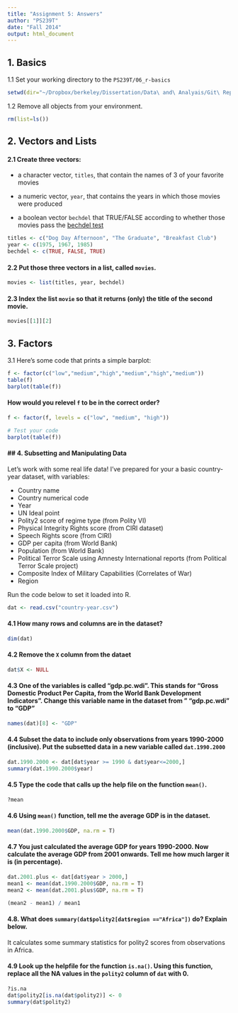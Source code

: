```yaml
---
title: "Assignment 5: Answers"
author: "PS239T"
date: "Fall 2014"
output: html_document
---
```


## 1. Basics

1.1 Set your working directory to the `PS239T/06_r-basics`
```r
setwd(dir="~/Dropbox/berkeley/Dissertation/Data\ and\ Analyais/Git\ Repos/PS239T/06_r-basics/")
```

1.2 Remove all objects from your environment.

```r
rm(list=ls())
```

## 2. Vectors and Lists

#### 2.1 Create three vectors:

* a character vector, `titles`, that contain the names of 3 of your favorite movies

* a numeric vector, `year`, that contains the years in which those movies were produced

* a boolean vector `bechdel` that TRUE/FALSE according to whether those movies pass the [bechdel test](http://bechdeltest.com/)

```r
titles <- c("Dog Day Afternoon", "The Graduate", "Breakfast Club")
year <- c(1975, 1967, 1985)
bechdel <- c(TRUE, FALSE, TRUE)
```

#### 2.2 Put those three vectors in a list, called `movies`.

```r
movies <- list(titles, year, bechdel)
```

#### 2.3 Index the list `movie` so that it returns (only) the title of the second movie.

```r
movies[[1]][2]
```

## 3. Factors

3.1 Here's some code that prints a simple barplot:

```r
f <- factor(c("low","medium","high","medium","high","medium"))
table(f)
barplot(table(f))
```

#### How would you relevel `f` to be in the correct order?

```r
f <- factor(f, levels = c("low", "medium", "high"))

# Test your code
barplot(table(f))
```

#### ## 4. Subsetting and Manipulating Data

Let's work with some real life data! I've prepared for your a basic country-year dataset, with variables:

* Country name
* Country numerical code
* Year
* UN Ideal point
* Polity2 score of regime type (from Polity VI)
* Physical Integrity Rights score (from CIRI dataset)
* Speech Rights score (from CIRI)
* GDP per capita (from World Bank)
* Population (from World Bank)
* Political Terror Scale using Amnesty International reports (from Political Terror Scale project)
* Composite Index of Military Capabilities (Correlates of War)
* Region


Run the code below to set it loaded into R.

```r
dat <- read.csv("country-year.csv")
```

#### 4.1 How many rows and columns are in the dataset?

```r
dim(dat)
```

#### 4.2 Remove the `X` column from the dataet

```r
dat$X <- NULL
```

#### 4.3 One of the variables is called "gdp.pc.wdi". This stands for "Gross Domestic Product Per Capita, from the World Bank Development Indicators". Change this variable name in the dataset from " "gdp.pc.wdi" to "GDP"

```r
names(dat)[8] <- "GDP"
```

#### 4.4 Subset the data to include only observations from years 1990-2000 (inclusive). Put the subsetted data in a new variable called `dat.1990.2000`

```r
dat.1990.2000 <- dat[dat$year >= 1990 & dat$year<=2000,]
summary(dat.1990.2000$year)
```

#### 4.5 Type the code that calls up the help file on the function `mean()`.

```r
?mean
```

#### 4.6 Using `mean()` function, tell me the average GDP is in the dataset.

```r
mean(dat.1990.2000$GDP, na.rm = T)
```

#### 4.7 You just calculated the average GDP for years 1990-2000. Now calculate the average GDP from 2001 onwards. Tell me how much larger it is (in percentage).

```r
dat.2001.plus <- dat[dat$year > 2000,]
mean1 <- mean(dat.1990.2000$GDP, na.rm = T)
mean2 <- mean(dat.2001.plus$GDP, na.rm = T)

(mean2 - mean1) / mean1
```

#### 4.8. What does `summary(dat$polity2[dat$region =="Africa"])` do? Explain below.

It calculates some summary statistics for polity2 scores from observations in Africa.

#### 4.9  Look up the helpfile for the function `is.na()`. Using this function, replace all the NA values in the `polity2` column of `dat` with 0. 

```r
?is.na
dat$polity2[is.na(dat$polity2)] <- 0
summary(dat$polity2)
```
